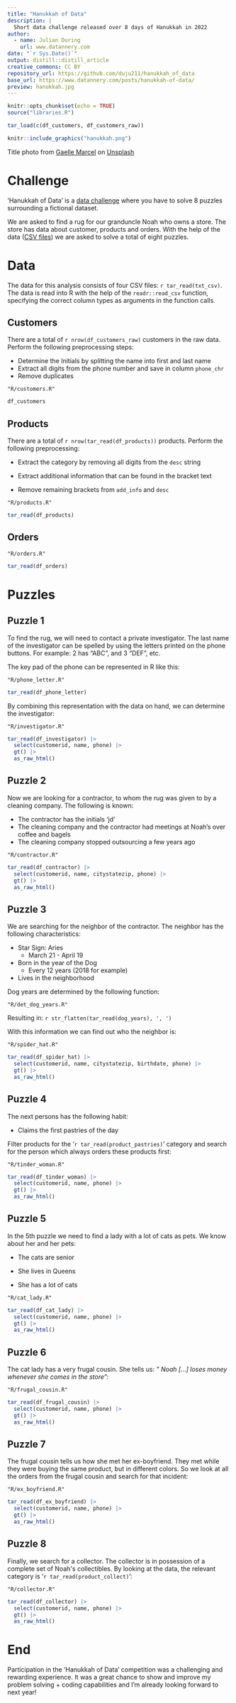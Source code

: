 ```yaml
---
title: "Hanukkah of Data"
description: |
  Short data challenge released over 8 days of Hanukkah in 2022
author:
  - name: Julian During 
    url: www.datannery.com
date: "`r Sys.Date()`"
output: distill::distill_article
creative_commons: CC BY
repository_url: https://github.com/duju211/hanukkah_of_data
base_url: https://www.datannery.com/posts/hanukkah-of-data/
preview: hanukkah.jpg
---
```


```r
knitr::opts_chunk$set(echo = TRUE)
source("libraries.R")

tar_load(c(df_customers, df_customers_raw))
```

```r
knitr::include_graphics("hanukkah.png")
```

Title photo from <a href="https://unsplash.com/@gaellemarcel?utm_source=unsplash&utm_medium=referral&utm_content=creditCopyText">Gaelle Marcel</a> on <a href="https://unsplash.com/de/fotos/wkn_KHBExcE?utm_source=unsplash&utm_medium=referral&utm_content=creditCopyText">Unsplash</a>
  

# Challenge

'Hanukkah of Data' is a [data
challenge](https://hanukkah.bluebird.sh/about/) where you have to solve
8 puzzles surrounding a fictional dataset.

We are asked to find a rug for our granduncle Noah who owns a store. The
store has data about customer, products and orders. With the help of the
data ([CSV
files](https://github.com/duju211/hanukkah_of_data/tree/master/csv)) we
are asked to solve a total of eight puzzles.

# Data

The data for this analysis consists of four CSV files:
`r tar_read(txt_csv)`. The data is read into R with the help of the
`readr::read_csv` function, specifying the correct column types as
arguments in the function calls.

## Customers

There are a total of `r nrow(df_customers_raw)` customers in the raw
data. Perform the following preprocessing steps:

-   Determine the Initials by splitting the name into first and last
    name
-   Extract all digits from the phone number and save in column
    `phone_chr`
-   Remove duplicates

```embed
"R/customers.R"
```

```r
df_customers
```

## Products

There are a total of `r nrow(tar_read(df_products))` products. Perform
the following preprocessing:

-   Extract the category by removing all digits from the `desc` string

-   Extract additional information that can be found in the bracket text

-   Remove remaining brackets from `add_info` and `desc`

```embed
"R/products.R"
```

```r
tar_read(df_products)
```

## Orders

```embed
"R/orders.R"
```

```r
tar_read(df_orders)
```

# Puzzles

## Puzzle 1

To find the rug, we will need to contact a private investigator. The
last name of the investigator can be spelled by using the letters
printed on the phone buttons. For example: 2 has "ABC", and 3 "DEF",
etc.

The key pad of the phone can be represented in R like this:

```embed
"R/phone_letter.R"
```

```r
tar_read(df_phone_letter)
```

By combining this representation with the data on hand, we can determine
the investigator:

```embed
"R/investigator.R"
```

```r
tar_read(df_investigator) |>
  select(customerid, name, phone) |>
  gt() |>
  as_raw_html()
```

## Puzzle 2

Now we are looking for a contractor, to whom the rug was given to by a
cleaning company. The following is known:

-   The contractor has the initials 'jd'
-   The cleaning company and the contractor had meetings at Noah's over
    coffee and bagels
-   The cleaning company stopped outsourcing a few years ago

```embed
"R/contractor.R"
```

```r
tar_read(df_contractor) |>
  select(customerid, name, citystatezip, phone) |>
  gt() |>
  as_raw_html()
```

## Puzzle 3

We are searching for the neighbor of the contractor. The neighbor has
the following characteristics:

-   Star Sign: Aries
    -   March 21 - April 19
-   Born in the year of the Dog
    -   Every 12 years (2018 for example)
-   Lives in the neighborhood

Dog years are determined by the following function:

```embed
"R/det_dog_years.R"
```

Resulting in: `r str_flatten(tar_read(dog_years), ', ')`

With this information we can find out who the neighbor is:

```embed
"R/spider_hat.R"
```

```r
tar_read(df_spider_hat) |>
  select(customerid, name, citystatezip, birthdate, phone) |>
  gt() |>
  as_raw_html()
```

## Puzzle 4

The next persons has the following habit:

-   Claims the first pastries of the day

Filter products for the '`r tar_read(product_pastries)`' category and
search for the person which always orders these products first:

```embed
"R/tinder_woman.R"
```

```r
tar_read(df_tinder_woman) |>
  select(customerid, name, phone) |>
  gt() |>
  as_raw_html()
```

## Puzzle 5

In the 5th puzzle we need to find a lady with a lot of cats as pets. We
know about her and her pets:

-   The cats are senior

-   She lives in Queens

-   She has a lot of cats

```embed
"R/cat_lady.R"
```

```r
tar_read(df_cat_lady) |>
  select(customerid, name, phone) |>
  gt() |>
  as_raw_html()
```

## Puzzle 6

The cat lady has a very frugal cousin. She tells us: *"
Noah [...] loses money whenever she comes in the store":*

```embed
"R/frugal_cousin.R"
```

```r
tar_read(df_frugal_cousin) |>
  select(customerid, name, phone) |>
  gt() |>
  as_raw_html()
```

## Puzzle 7

The frugal cousin tells us how she met her ex-boyfriend.
They met while they were buying the same product, but in different
colors. So we look at all the orders from the frugal cousin and search
for that incident:

```embed
"R/ex_boyfriend.R"
```

```r
tar_read(df_ex_boyfriend) |>
  select(customerid, name, phone) |>
  gt() |>
  as_raw_html()
```

## Puzzle 8

Finally, we search for a collector. The collector is in possession of a
complete set of
Noah\'s collectibles. By looking at the data, the relevant category is
'`r tar_read(product_collect)`':

```embed
"R/collector.R"
```

```r
tar_read(df_collector) |>
  select(customerid, name, phone) |>
  gt() |>
  as_raw_html()
```

# End

Participation in the 'Hanukkah of Data' competition was a challenging
and rewarding experience. It was a great chance to show and improve my
problem solving + coding capabilities and I'm already looking forward to
next year!
